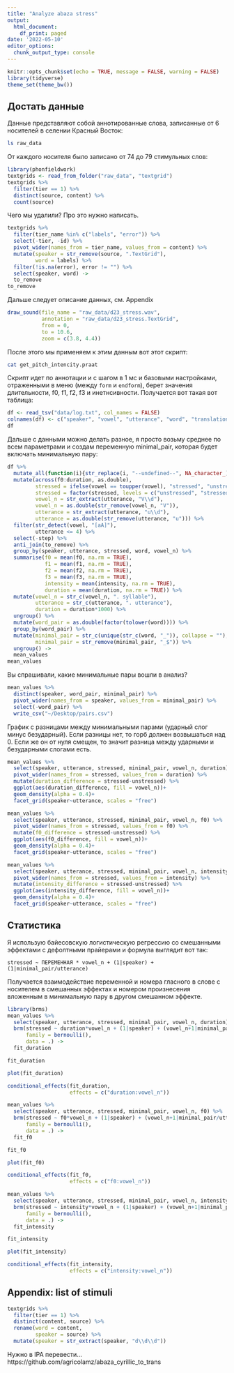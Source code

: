 ```yaml
---
title: "Analyze abaza stress"
output: 
  html_document:
    df_print: paged
date: '2022-05-10'
editor_options: 
  chunk_output_type: console
---
```


```r
knitr::opts_chunk$set(echo = TRUE, message = FALSE, warning = FALSE)
library(tidyverse)
theme_set(theme_bw())
```

## Достать данные

Данные представляют собой аннотированные слова, записанные от 6 носителей в селении Красный Восток:

```bash
ls raw_data
```

От каждого носителя было записано от 74 до 79 стимульных слов:

```r
library(phonfieldwork)
textgrids <- read_from_folder("raw_data", "textgrid")
textgrids %>% 
  filter(tier == 1) %>% 
  distinct(source, content) %>% 
  count(source)
```

Чего мы удалили? Про это нужно написать.

```r
textgrids %>% 
  filter(tier_name %in% c("labels", "error")) %>% 
  select(-tier, -id) %>% 
  pivot_wider(names_from = tier_name, values_from = content) %>% 
  mutate(speaker = str_remove(source, ".TextGrid"),
         word = labels) %>% 
  filter(!is.na(error), error != "") %>% 
  select(speaker, word) ->
  to_remove
to_remove
```

Дальше следует описание данных, см. Appendix

```r
draw_sound(file_name = "raw_data/d23_stress.wav", 
           annotation = "raw_data/d23_stress.TextGrid",
           from = 0,
           to = 10.6,
           zoom = c(3.8, 4.4))
```

После этого мы применяем к этим данным вот этот скрипт:

```bash
cat get_pitch_intencity.praat
```

Скрипт идет по аннотации и с шагом в 1 мс и базовыми настройками, отраженными в меню (между `form` и `endform`), берет значения длительности, f0, f1, f2, f3 и инетнсивности. Получается вот такая вот таблица:

```r
df <- read_tsv("data/log.txt", col_names = FALSE)
colnames(df) <- c("speaker", "vowel", "utterance", "word", "translation", "f0", "f1", "f2", "f3", "intensity", "duration", "step")
df
```

Дальше с данными можно делать разное, я просто возьму среднее по всем параметрами и создам переменную minimal_pair, которая будет включать минимальную пару:

```r
df %>% 
  mutate_all(function(i){str_replace(i, "--undefined--", NA_character_)}) %>%
  mutate(across(f0:duration, as.double),
         stressed = ifelse(vowel == toupper(vowel), "stressed", "unstressed"),
         stressed = factor(stressed, levels = c("unstressed", "stressed")),
         vowel_n = str_extract(utterance, "V\\d"),
         vowel_n = as.double(str_remove(vowel_n, "V")),
         utterance = str_extract(utterance, "u\\d"),
         utterance = as.double(str_remove(utterance, "u"))) %>% 
  filter(str_detect(vowel, "[аА]"),
         utterance <= 4) %>% 
  select(-step) %>% 
  anti_join(to_remove) %>% 
  group_by(speaker, utterance, stressed, word, vowel_n) %>% 
  summarise(f0 = mean(f0, na.rm = TRUE),
            f1 = mean(f1, na.rm = TRUE),
            f2 = mean(f2, na.rm = TRUE),
            f3 = mean(f3, na.rm = TRUE),
            intensity = mean(intensity, na.rm = TRUE),
            duration = mean(duration, na.rm = TRUE)) %>% 
  mutate(vowel_n = str_c(vowel_n, ". syllable"),
         utterance = str_c(utterance, ". utterance"),
         duration = duration*1000) %>% 
  ungroup() %>% 
  mutate(word_pair = as.double(factor(tolower(word)))) %>% 
  group_by(word_pair) %>% 
  mutate(minimal_pair = str_c(unique(str_c(word, "_")), collapse = ""),
         minimal_pair = str_remove(minimal_pair, "_$")) %>% 
  ungroup() ->
  mean_values
mean_values
```

Вы спрашивали, какие минимальные пары вошли в анализ?

```r
mean_values %>% 
  distinct(speaker, word_pair, minimal_pair) %>% 
  pivot_wider(names_from = speaker, values_from = minimal_pair) %>% 
  select(-word_pair) %>% 
  write_csv("~/Desktop/pairs.csv")
```

График с разницами между минимальными парами (ударный слог минус безударный). Если разницы нет, то горб должен возвышаться над 0. Если же он от нуля смещен, то значит разница между ударными и безударными слогами есть.

```r
mean_values %>% 
  select(speaker, utterance, stressed, minimal_pair, vowel_n, duration) %>% 
  pivot_wider(names_from = stressed, values_from = duration) %>% 
  mutate(duration_difference = stressed-unstressed) %>% 
  ggplot(aes(duration_difference, fill = vowel_n))+
  geom_density(alpha = 0.4)+
  facet_grid(speaker~utterance, scales = "free")

mean_values %>% 
  select(speaker, utterance, stressed, minimal_pair, vowel_n, f0) %>% 
  pivot_wider(names_from = stressed, values_from = f0) %>% 
  mutate(f0_difference = stressed-unstressed) %>% 
  ggplot(aes(f0_difference, fill = vowel_n))+
  geom_density(alpha = 0.4)+
  facet_grid(speaker~utterance, scales = "free")

mean_values %>% 
  select(speaker, utterance, stressed, minimal_pair, vowel_n, intensity) %>% 
  pivot_wider(names_from = stressed, values_from = intensity) %>% 
  mutate(intensity_difference = stressed-unstressed) %>% 
  ggplot(aes(intensity_difference, fill = vowel_n))+
  geom_density(alpha = 0.4)+
  facet_grid(speaker~utterance, scales = "free")
```

## Статистика

Я использую байесовскую логистическую регрессию со смешанными эффектами с дефолтными прайерами и формула выглядит вот так:

```
stressed ~ ПЕРЕМЕННАЯ * vowel_n + (1|speaker) + (1|minimal_pair/utterance)
```

Получается взаимодействие переменной и номера гласного в слове с носителем в смешанных эффектах и номером произнесения вложенным в минимальную пару в другом смешанном эффекте.

```r
library(brms)
mean_values %>% 
  select(speaker, utterance, stressed, minimal_pair, vowel_n, duration) %>% 
  brm(stressed ~ duration*vowel_n + (1|speaker) + (vowel_n+1|minimal_pair/utterance),
      family = bernoulli(),
      data = .) ->
  fit_duration

fit_duration

plot(fit_duration)

conditional_effects(fit_duration,
                    effects = c("duration:vowel_n"))
```

```r
mean_values %>% 
  select(speaker, utterance, stressed, minimal_pair, vowel_n, f0) %>% 
  brm(stressed ~ f0*vowel_n + (1|speaker) + (vowel_n+1|minimal_pair/utterance),
      family = bernoulli(),
      data = .) ->
  fit_f0

fit_f0

plot(fit_f0)

conditional_effects(fit_f0,
                    effects = c("f0:vowel_n"))
```

```r
mean_values %>% 
  select(speaker, utterance, stressed, minimal_pair, vowel_n, intensity) %>% 
  brm(stressed ~ intensity*vowel_n + (1|speaker) + (vowel_n+1|minimal_pair/utterance),
      family = bernoulli(),
      data = .) ->
  fit_intensity

fit_intensity

plot(fit_intensity)

conditional_effects(fit_intensity,
                    effects = c("intensity:vowel_n"))
```

## Appendix: list of stimuli

```r
textgrids %>% 
  filter(tier == 1) %>% 
  distinct(content, source) %>% 
  rename(word = content,
         speaker = source) %>% 
  mutate(speaker = str_extract(speaker, "d\\d\\d"))
```

Нужно в IPA перевести... https://github.com/agricolamz/abaza_cyrillic_to_trans